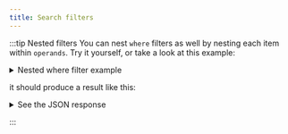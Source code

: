 ```yaml
---
title: Search filters
---
```


:::tip Nested filters
You can nest `where` filters as well by nesting each item within `operands`. Try it yourself, or take a look at this example:

<details>
  <summary>
    Nested where filter example
  </summary>

<Tabs className="code" groupId="languages">
<TabItem value="py" label="Python">

```python
response = client.query.get(
    "JeopardyQuestion",
    ["question", "answer", "points"]
).with_limit(2).with_near_text(
    {"concepts": "Intergalactic travel"}
).with_additional(
    ["distance", "id"]
).with_where({
    "operator": "And",
    "operands": [
        {
            "path": ["question"],
            "operator": "Like",
            "valueText": "*rocket*"
        },
        {
            "operator": "Or",
            "operands": [
                {
                    "path": ["points"],
                    "operator": "Equal",
                    "valueInt": 200
                },
                {
                    "path": ["points"],
                    "operator": "Equal",
                    "valueInt": 1000
                }
            ]
        }
    ]
}).do()

print(json.dumps(response, indent=2))
```

</TabItem>
<TabItem value="graphql" label="GraphQL">

```graphql
{
  Get {
    JeopardyQuestion (
      limit: 2
      nearText: {
        concepts: ["Intergalactic travel"],
      }
      where: {
        operator: And,
        operands: [
        {
          path: ["question"],
          operator: Like,
          valueText: "*rocket*"
        }
        {
          operator: Or,
          operands: [
          {
              path: ["points"],
              operator: Equal,
              valueInt: 200
          },
          {
              path: ["points"],
              operator: Equal,
              valueInt: 1000
          }
          ]
        },
        ]

      }
    ) {
      question
      answer
      points
      _additional {
        distance
        id
      }
    }
  }
}
```

</TabItem>
</Tabs>

</details>

it should produce a result like this:

<details>
  <summary><i class="fa-solid fa-radar"></i> See the JSON response</summary>

```json
{
  "data": {
    "Get": {
      "JeopardyQuestion": [
        {
          "_additional": {
            "distance": 0.18400955,
            "id": "48fe1f8f-8e09-5aee-afe9-1728ab2fe8a0"
          },
          "answer": "space shuttles",
          "points": 200,
          "question": "These transports, first sent up in 1981, lift off like a rocket & land like a plane"
        },
        {
          "_additional": {
            "distance": 0.24946856,
            "id": "c00decd4-4cf1-5b03-a789-a57077e082fb"
          },
          "answer": "Huntsville",
          "points": 1000,
          "question": "A campus for the University of Alabama is here, nicknamed \"Rocket City, U.S.A.\""
        }
      ]
    }
  }
}
```

</details>

:::
